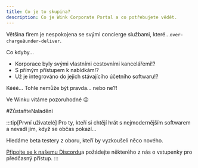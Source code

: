 ```yaml
---
title: Co je to skupina?
description: Co je Wink Corporate Portal a co potřebujete vědět.
---
```


<CloudinaryImage width="700" height="525" resize="scale" quality="best" alt="Skupiny brzy k dispozici" src="academy/group-coming-soon" errorImage="noimage_opaque_nyrtl0.png" />


Většina firem je nespokojena se svými concierge službami, které...`over-charge`a`under-deliver`.

Co kdyby...

* Korporace byly svými vlastními cestovními kancelářemi!?
* S přímým přístupem k nabídkám!?
* Už je integrováno do jejich stávajícího účetního softwaru!?

Kééé… Tohle nemůže být pravda… nebo ne?!

Ve Winku vítáme pozoruhodné 😉

\#ZůstaňteNaladěni

:::tip\[První uživatelé]
Pro ty, kteří si chtějí hrát s nejmodernějším softwarem a nevadí jim, když se občas pokazí...

Hledáme beta testery z oboru, kteří by vyzkoušeli něco nového.

[Připojte se k našemu Discordu](https://discord.gg/t3YETu8k5n)a požádejte některého z nás o vstupenky pro předčasný přístup. :::

